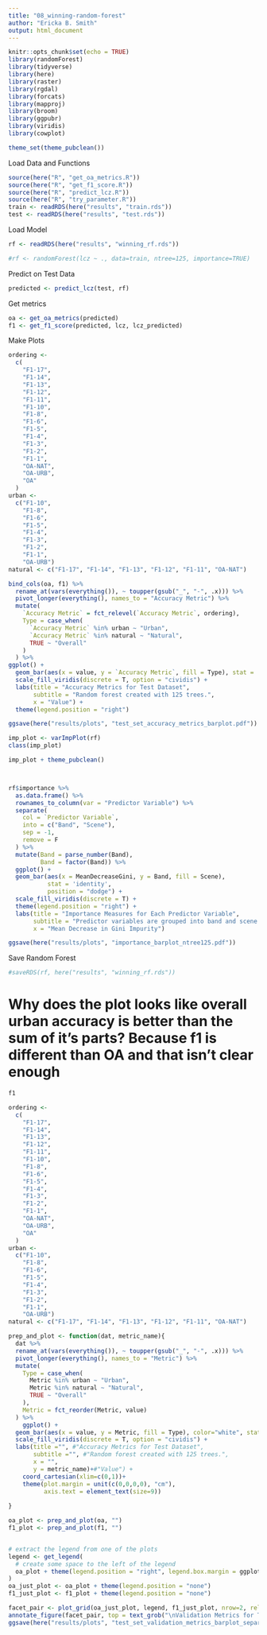 ```yaml
---
title: "08_winning-random-forest"
author: "Ericka B. Smith"
output: html_document
---
```


```r
knitr::opts_chunk$set(echo = TRUE)
library(randomForest)
library(tidyverse)
library(here)
library(raster)
library(rgdal)
library(forcats)
library(mapproj)
library(broom)
library(ggpubr)
library(viridis)
library(cowplot)
```

```r
theme_set(theme_pubclean())
```

Load Data and Functions

```r
source(here("R", "get_oa_metrics.R"))
source(here("R", "get_f1_score.R"))
source(here("R", "predict_lcz.R"))
source(here("R", "try_parameter.R"))
train <- readRDS(here("results", "train.rds"))
test <- readRDS(here("results", "test.rds"))
```

Load Model


```r
rf <- readRDS(here("results", "winning_rf.rds"))
```

```r
#rf <- randomForest(lcz ~ ., data=train, ntree=125, importance=TRUE)
```


Predict on Test Data

```r
predicted <- predict_lcz(test, rf)
```

Get metrics

```r
oa <- get_oa_metrics(predicted)
f1 <- get_f1_score(predicted, lcz, lcz_predicted)
```

Make Plots

```r
ordering <-
  c(
    "F1-17",
    "F1-14",
    "F1-13",
    "F1-12",
    "F1-11",
    "F1-10",
    "F1-8",
    "F1-6",
    "F1-5",
    "F1-4",
    "F1-3",
    "F1-2",
    "F1-1",
    "OA-NAT",
    "OA-URB",
    "OA"
  )
urban <-
  c("F1-10",
    "F1-8",
    "F1-6",
    "F1-5",
    "F1-4",
    "F1-3",
    "F1-2",
    "F1-1",
    "OA-URB")
natural <- c("F1-17", "F1-14", "F1-13", "F1-12", "F1-11", "OA-NAT")

bind_cols(oa, f1) %>%
  rename_at(vars(everything()), ~ toupper(gsub("_", "-", .x))) %>%
  pivot_longer(everything(), names_to = "Accuracy Metric") %>%
  mutate(
    `Accuracy Metric` = fct_relevel(`Accuracy Metric`, ordering),
    Type = case_when(
      `Accuracy Metric` %in% urban ~ "Urban",
      `Accuracy Metric` %in% natural ~ "Natural",
      TRUE ~ "Overall"
    )
  ) %>%
ggplot() +
  geom_bar(aes(x = value, y = `Accuracy Metric`, fill = Type), stat = 'identity') +
  scale_fill_viridis(discrete = T, option = "cividis") +
  labs(title = "Accuracy Metrics for Test Dataset",
       subtitle = "Random forest created with 125 trees.",
       x = "Value") +
  theme(legend.position = "right")

ggsave(here("results/plots", "test_set_accuracy_metrics_barplot.pdf"))
```

```r
imp_plot <- varImpPlot(rf)
class(imp_plot)

imp_plot + theme_pubclean()



rf$importance %>%
  as.data.frame() %>%
  rownames_to_column(var = "Predictor Variable") %>%
  separate(
    col = `Predictor Variable`,
    into = c("Band", "Scene"),
    sep = -1,
    remove = F
  ) %>%
  mutate(Band = parse_number(Band),
         Band = factor(Band)) %>%
  ggplot() +
  geom_bar(aes(x = MeanDecreaseGini, y = Band, fill = Scene),
           stat = 'identity',
           position = "dodge") +
  scale_fill_viridis(discrete = T) +
  theme(legend.position = "right") +
  labs(title = "Importance Measures for Each Predictor Variable",
       subtitle = "Predictor variables are grouped into band and scene. (ntree=125).",
       x = "Mean Decrease in Gini Impurity")

ggsave(here("results/plots", "importance_barplot_ntree125.pdf"))
```

Save Random Forest

```r
#saveRDS(rf, here("results", "winning_rf.rds"))
```

# Why does the plot looks like overall urban accuracy is better than the sum of it's parts? Because f1 is different than OA and that isn't clear enough

```r
f1

```

```r
ordering <-
  c(
    "F1-17",
    "F1-14",
    "F1-13",
    "F1-12",
    "F1-11",
    "F1-10",
    "F1-8",
    "F1-6",
    "F1-5",
    "F1-4",
    "F1-3",
    "F1-2",
    "F1-1",
    "OA-NAT",
    "OA-URB",
    "OA"
  )
urban <-
  c("F1-10",
    "F1-8",
    "F1-6",
    "F1-5",
    "F1-4",
    "F1-3",
    "F1-2",
    "F1-1",
    "OA-URB")
natural <- c("F1-17", "F1-14", "F1-13", "F1-12", "F1-11", "OA-NAT")

prep_and_plot <- function(dat, metric_name){
  dat %>%
  rename_at(vars(everything()), ~ toupper(gsub("_", "-", .x))) %>%
  pivot_longer(everything(), names_to = "Metric") %>%
  mutate(
    Type = case_when(
      Metric %in% urban ~ "Urban",
      Metric %in% natural ~ "Natural",
      TRUE ~ "Overall"
    ),
    Metric = fct_reorder(Metric, value)
  ) %>%
    ggplot() +
  geom_bar(aes(x = value, y = Metric, fill = Type), color="white", stat = 'identity') +
  scale_fill_viridis(discrete = T, option = "cividis") +
  labs(title ="", #"Accuracy Metrics for Test Dataset",
       subtitle ="", #"Random forest created with 125 trees.",
       x = "",
       y = metric_name)+#"Value") +
    coord_cartesian(xlim=c(0,1))+
    theme(plot.margin = unit(c(0,0,0,0), "cm"),
          axis.text = element_text(size=9))
    
}

oa_plot <- prep_and_plot(oa, "")
f1_plot <- prep_and_plot(f1, "")


# extract the legend from one of the plots
legend <- get_legend(
  # create some space to the left of the legend
  oa_plot + theme(legend.position = "right", legend.box.margin = ggplot2::margin(0, 0, 0, 12))
)
oa_just_plot <- oa_plot + theme(legend.position = "none")
f1_just_plot <- f1_plot + theme(legend.position = "none")

facet_pair <- plot_grid(oa_just_plot, legend, f1_just_plot, nrow=2, rel_widths = c(1, 0.2), rel_heights = c(1.7, 3))
annotate_figure(facet_pair, top = text_grob("\nValidation Metrics for Test Dataset", face="bold", size = 14))
ggsave(here("results/plots", "test_set_validation_metrics_barplot_separated.pdf"))
```




